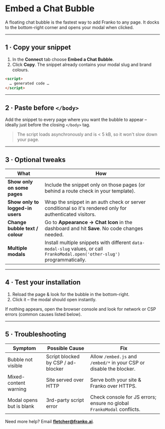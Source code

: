 # Embed a Chat Bubble

A floating chat bubble is the fastest way to add Franko to any page. It docks to the bottom-right corner and opens your modal when clicked.

---

## 1 · Copy your snippet

1. In the **Connect** tab choose **Embed a Chat Bubble**.
2. Click **Copy**. The snippet already contains your modal slug and brand colours.

```html
<script>
  … generated code …
</script>
```

---

## 2 · Paste before `</body>`

Add the snippet to every page where you want the bubble to appear – ideally just before the closing `</body>` tag.

> The script loads asynchronously and is < 5&nbsp;kB, so it won't slow down your page.

---

## 3 · Optional tweaks

| What | How |
|------|-----|
| **Show only on some pages** | Include the snippet only on those pages (or behind a route check in your template). |
| **Show only to logged-in users** | Wrap the snippet in an auth check or server conditional so it's rendered only for authenticated visitors. |
| **Change bubble text / colour** | Go to **Appearance → Chat Icon** in the dashboard and hit **Save**. No code changes needed. |
| **Multiple modals** | Install multiple snippets with different `data-modal-slug` values, or call `FrankoModal.open('other-slug')` programmatically. |

---

## 4 · Test your installation

1. Reload the page & look for the bubble in the bottom-right.
2. Click it – the modal should open instantly.

If nothing appears, open the browser console and look for network or CSP errors (common causes listed below).

---

## 5 · Troubleshooting

| Symptom | Possible Cause | Fix |
|---------|----------------|-----|
| Bubble not visible | Script blocked by CSP / ad-blocker | Allow `/embed.js` and `/embed/*` in your CSP or disable the blocker. |
| Mixed-content warning | Site served over HTTP | Serve both your site & Franko over HTTPS. |
| Modal opens but is blank | 3rd-party script error | Check console for JS errors; ensure no global `FrankoModal` conflicts. |

Need more help? Email **fletcher@franko.ai**. 